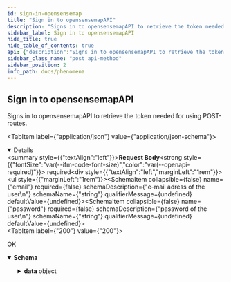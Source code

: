 ```yaml
---
id: sign-in-opensensemap
title: "Sign in to opensensemapAPI"
description: "Signs in to opensensemapAPI to retrieve the token needed for using POST-routes."
sidebar_label: Sign in to opensensemapAPI
hide_title: true
hide_table_of_contents: true
api: {"description":"Signs in to opensensemapAPI to retrieve the token needed for using POST-routes.","tags":["opensensemap"],"operationId":"sign-in-opensensemap","requestBody":{"required":true,"content":{"application/json":{"schema":{"type":"object","description":"sign in object, that contains e-mail and password\n","properties":{"email":{"type":"string","description":"e-mail adress of the user\n"},"password":{"type":"string","description":"password of the user\n"}}}}}},"responses":{"200":{"description":"OK","content":{"application/json":{"schema":{"type":"object","description":"sign in response object\n","properties":{"code":{"type":"integer","description":"the id of the created unit"},"message":{"type":"string","description":"the slug of the created unit"},"data":{"type":"object","properties":{"user":{"type":"object","properties":{"name":{"type":"string","description":"name of the user\n"},"email":{"type":"string","description":"e-mail adress of the user\n"},"role":{"type":"string","description":"role of the user\n"},"language":{"type":"string","description":"spoken language of the user, e.g. \"de_DE\" or \"en_EN\"\n"},"boxes":{"type":"array","description":"array that contains all ids of the boxes that the user registered on the opensensemap\n","items":{"type":"string","description":"id of a box the user registered, e.g. \"61361f3dcddbdb001c270946\" \n"}},"emailIsConfirmed":{"type":"boolean","description":"boolean that indicates if the users email adress is confirmed \n"}}}}},"token":{"type":"string","description":"the web token, that you need for the POST routes\n"},"refreshToken":{"type":"string","description":"refreshToken from your logIn\n"}}}}}}},"method":"post","path":"/users/sign-in","servers":[{"url":"https://api.opensensemap.org/","description":"Main (production) server"}],"jsonRequestBodyExample":{"email":"string","password":"string"},"info":{"title":"phenomena","version":"1.0.0"},"postman":{"name":"Sign in to opensensemapAPI","description":{"content":"Signs in to opensensemapAPI to retrieve the token needed for using POST-routes.","type":"text/plain"},"url":{"path":["users","sign-in"],"host":["{{baseUrl}}"],"query":[],"variable":[]},"header":[{"key":"Content-Type","value":"application/json"},{"key":"Accept","value":"application/json"}],"method":"POST","body":{"mode":"raw","raw":"\"\"","options":{"raw":{"language":"json"}}}}}
sidebar_class_name: "post api-method"
sidebar_position: 2
info_path: docs/phenomena
---
```



## Sign in to opensensemapAPI



Signs in to opensensemapAPI to retrieve the token needed for using POST-routes.

<MimeTabs><TabItem label={"application/json"} value={"application/json-schema"}><details style={{}} data-collapsed={false} open={true}><summary style={{"textAlign":"left"}}><strong>Request Body</strong><strong style={{"fontSize":"var(--ifm-code-font-size)","color":"var(--openapi-required)"}}> required</strong></summary><div style={{"textAlign":"left","marginLeft":"1rem"}}></div><ul style={{"marginLeft":"1rem"}}><SchemaItem collapsible={false} name={"email"} required={false} schemaDescription={"e-mail adress of the user\n"} schemaName={"string"} qualifierMessage={undefined} defaultValue={undefined}></SchemaItem><SchemaItem collapsible={false} name={"password"} required={false} schemaDescription={"password of the user\n"} schemaName={"string"} qualifierMessage={undefined} defaultValue={undefined}></SchemaItem></ul></details></TabItem></MimeTabs><div><ApiTabs><TabItem label={"200"} value={"200"}><div>

OK

</div><div><MimeTabs groupId={"mime-type"}><TabItem label={"application/json"} value={"application/json"}><SchemaTabs groupId={"schema-tabs"}><TabItem label={"Schema"} value={"Schema"}><details style={{}} data-collapsed={false} open={true}><summary style={{"textAlign":"left"}}><strong>Schema</strong></summary><div style={{"textAlign":"left","marginLeft":"1rem"}}></div><ul style={{"marginLeft":"1rem"}}><SchemaItem collapsible={false} name={"code"} required={false} schemaDescription={"the id of the created unit"} schemaName={"integer"} qualifierMessage={undefined} defaultValue={undefined}></SchemaItem><SchemaItem collapsible={false} name={"message"} required={false} schemaDescription={"the slug of the created unit"} schemaName={"string"} qualifierMessage={undefined} defaultValue={undefined}></SchemaItem><SchemaItem collapsible={true} className={"schemaItem"}><details style={{}}><summary style={{}}><strong>data</strong><span style={{"opacity":"0.6"}}> object</span></summary><div style={{"marginLeft":"1rem"}}><SchemaItem collapsible={true} className={"schemaItem"}><details style={{}}><summary style={{}}><strong>user</strong><span style={{"opacity":"0.6"}}> object</span></summary><div style={{"marginLeft":"1rem"}}><SchemaItem collapsible={false} name={"name"} required={false} schemaDescription={"name of the user\n"} schemaName={"string"} qualifierMessage={undefined} defaultValue={undefined}></SchemaItem><SchemaItem collapsible={false} name={"email"} required={false} schemaDescription={"e-mail adress of the user\n"} schemaName={"string"} qualifierMessage={undefined} defaultValue={undefined}></SchemaItem><SchemaItem collapsible={false} name={"role"} required={false} schemaDescription={"role of the user\n"} schemaName={"string"} qualifierMessage={undefined} defaultValue={undefined}></SchemaItem><SchemaItem collapsible={false} name={"language"} required={false} schemaDescription={"spoken language of the user, e.g. \"de_DE\" or \"en_EN\"\n"} schemaName={"string"} qualifierMessage={undefined} defaultValue={undefined}></SchemaItem><SchemaItem collapsible={false} name={"boxes"} required={false} schemaDescription={"array that contains all ids of the boxes that the user registered on the opensensemap\n"} schemaName={"string[]"} qualifierMessage={undefined} defaultValue={undefined}></SchemaItem><SchemaItem collapsible={false} name={"emailIsConfirmed"} required={false} schemaDescription={"boolean that indicates if the users email adress is confirmed \n"} schemaName={"boolean"} qualifierMessage={undefined} defaultValue={undefined}></SchemaItem></div></details></SchemaItem></div></details></SchemaItem><SchemaItem collapsible={false} name={"token"} required={false} schemaDescription={"the web token, that you need for the POST routes\n"} schemaName={"string"} qualifierMessage={undefined} defaultValue={undefined}></SchemaItem><SchemaItem collapsible={false} name={"refreshToken"} required={false} schemaDescription={"refreshToken from your logIn\n"} schemaName={"string"} qualifierMessage={undefined} defaultValue={undefined}></SchemaItem></ul></details></TabItem><TabItem label={"Example (from schema)"} value={"Example (from schema)"}><ResponseSamples responseExample={"{\n  \"code\": 0,\n  \"message\": \"string\",\n  \"data\": {\n    \"user\": {\n      \"name\": \"string\",\n      \"email\": \"string\",\n      \"role\": \"string\",\n      \"language\": \"string\",\n      \"boxes\": [\n        \"string\"\n      ],\n      \"emailIsConfirmed\": true\n    }\n  },\n  \"token\": \"string\",\n  \"refreshToken\": \"string\"\n}"} language={"json"}></ResponseSamples></TabItem></SchemaTabs></TabItem></MimeTabs></div></TabItem></ApiTabs></div>
      
